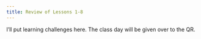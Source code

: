 ```yaml
---
title: Review of Lessons 1-8
---
```



::: {.callout-warning}
I'll put learning challenges here. The class day will be given over to the QR.
:::
